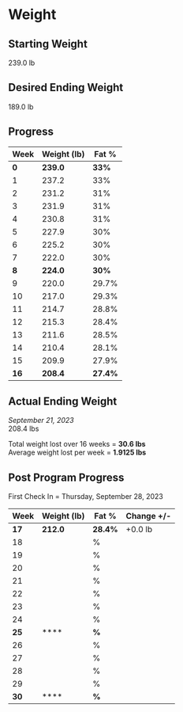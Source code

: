 # Weight

## Starting Weight

239.0 lb

## Desired Ending Weight

189.0 lb

## Progress

| Week | Weight (lb) | Fat % |
| ----------- | ----------- | ----------- |	
| **0** | **239.0** | **33%** |
| 1 | 237.2 | 33% |
| 2 | 231.2 | 31% |
| 3 | 231.9 | 31% |
| 4 | 230.8 | 31% |
| 5 | 227.9 | 30% |
| 6 | 225.2 | 30% |
| 7 | 222.0 | 30% |
| **8** | **224.0** | **30%** |
| 9 | 220.0 | 29.7% |
| 10 | 217.0 | 29.3% |
| 11 | 214.7 | 28.8% |
| 12 | 215.3 | 28.4% |
| 13 | 211.6 | 28.5% |
| 14 | 210.4 | 28.1% |
| 15 | 209.9 | 27.9% |
| **16** | **208.4** | **27.4%** |

## Actual Ending Weight

*September 21, 2023*  
208.4 lbs  

Total weight lost over 16 weeks = **30.6 lbs**  
Average weight lost per week = **1.9125 lbs**  

## Post Program Progress

First Check In = Thursday, September 28, 2023

| Week | Weight (lb) | Fat % | Change +/- | 
| ----------- | ----------- | ----------- |	 ----------- |	
| **17** | **212.0** | **28.4%** | +0.0 lb |
| 18 |  | % |  |
| 19 |  | % |  |
| 20 |  | % |  |
| 21 |  | % |  |
| 22 |  | % |  |
| 23 |  | % |  |
| 24 |  | % |  |
| **25** | **** | **%** |  |
| 26 |  | % |  |
| 27 |  | % |  |
| 28 |  | % |  |
| 29 |  | % |  |
| **30** | **** | **%** |  |